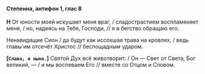 #### Степенна, антифон 1, глас 8

**Н** От юности моей искушает меня враг, / сладострастием воспламеняет меня, / но, надеясь на Тебя, Господи, // я в бегство обращаю его.

Ненавидящие Сион / да будут как иссохшая трава на кровлях, / ведь главы́ им отсечёт Христос // беспощадным ударом.

**[`Слава, и ныне.`]** Святой Дух всё животворит: / Он — Свет от Света, Бог великий, — / и мы воспеваем Его // вместе со Отцом и Словом.
